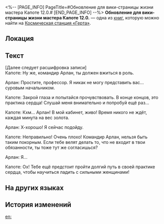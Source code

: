 <%-- [PAGE_INFO]
PageTitle=#Обновление для вики-страницы жизни мастера Капоте 12.0.#
[END_PAGE_INFO] --%>
{{Дополнить}}
{{Книга Инфобокс
|id           = 148
|Название     = 
|Изображение  = Журнал с КСГ.png
|Мир          = Космическая станция «Герта»
|Томов        = 1
|Автор        = <!--нужно добавить-->
|Описание     = Содержание регулярно обновляется преданными фанатами Капоте. В основном состоит из записей о ежедневном поведении Капоте.
|Том1         = {{tx}}
|Источник1    = {{tx|Отсутствует источник}}
|Персонажи    = 
|Фракции      = 
}}
'''Обновление для вики-страницы жизни мастера Капоте 12.0.''' — одна из [[Книги|книг]], которую можно найти на [[Космическая станция «Герта»]].

==Локация==
{{Отметка карты|<!--название карты-->|<!--id отметки-->}}

==Текст==
[Далее следует расшифровка записи]<br />
Капоте: Ну же, командир Арлан, ты должен вжиться в роль.

Арлан: Простите, профессор. Я никак не могу представить вас... суровым начальником.

Капоте: Закрой глаза и попытайся прочувствовать. В конце концов, это практика сердца! Слушай меня внимательно и попробуй ещё раз...

Капоте: Кхм... Арлан! В мой кабинет, живо! Время никого не ждёт, каждая минута на вес золота.

Арлан: Х-хорошо! Я сейчас подойду.

Капоте: Неправильно! Очень плохо! Командир Арлан, нельзя быть таким покорным. Если тебе велят делать то, что не входит в твои обязанности, ты тоже тут же согласишься?

Арлан: Я...

Капоте: Ох! Тебе ещё предстоит пройти долгий путь в своей практике сердца, чтобы научиться ладить с сильными женщинами!

==На других языках==
{{На других языках
|en   = Update Notes for Master Capote's Life Wiki Version 12.0
|zhs  = 波少百科12.0更新内容
|zht  = 波少百科12.0更新內容
|ja   = 「カポ様大百科」バージョン12.0
|ko   = 카포티 위키 12.0 업데이트 내용
|es   = Actualización de la versión 12.0 de la Enciclopedia de la vida del maestro Capote
|fr   = Notes de mise à jour du wiki sur la vie de maître Boomer version 12.0
|ru   = Обновление для вики-страницы жизни мастера Капоте 12.0.
|th   = เนื้อหาอัปเดตของสารานุกรม Master Capote เวอร์ชัน 12.0
|vi   = Nội dung cập nhật Bách Khoa Toàn Thư Nam Thần Capote 12.0
|de   = Update für Meister Capotes Enzyklopädie Version 12.0
|id   = Konten Update Wiki Kehidupan Master Capote versi 12.0
|pt   = Notas de Atualização para a CalepoPédia, Versão 12.0
}}

==История изменений==
{{История изменений|3.5}}

[[en:]]